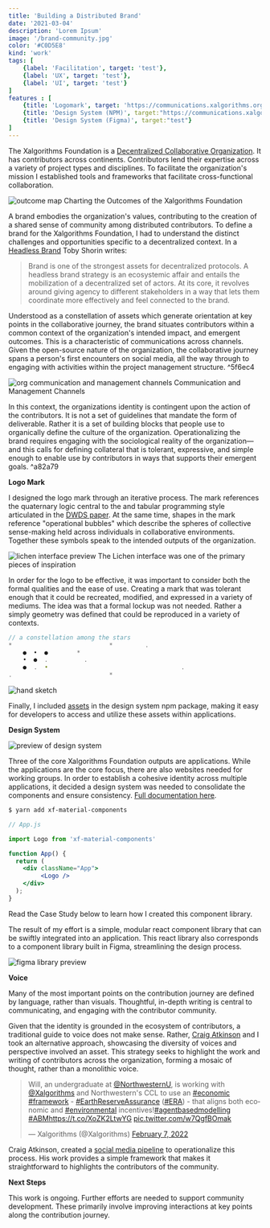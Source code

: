 ```yaml
---
title: 'Building a Distributed Brand'
date: '2021-03-04'
description: 'Lorem Ipsum'
image: '/brand-community.jpg'
color: '#C0D5E8'
kind: 'work'
tags: [
    {label: 'Facilitation', target: 'test'},
    {label: 'UX', target: 'test'},
    {label: 'UI', target: 'test'}
]
features : [
    {title: 'Logomark', target: 'https://communications.xalgorithms.org/brand/'},
    {title: 'Design System (NPM)', target:"https://communications.xalgorithms.org/components/"},
    {title: 'Design System (Figma)', target:"test"}
]
---
```


The Xalgorithms Foundation is a [Decentralized Collaborative Organization](https://xalgorithms.org/community). It has contributors across continents. Contributors lend their expertise across a variety of project types and disciplines. To facilitate the organization's mission I established tools and frameworks that facilitate cross-functional collaboration. 

<img src="/Defining-Outputs.png" alt="outcome map"/>

<caption>Charting the Outcomes of the Xalgorithms Foundation</caption>

A brand embodies the organization's values, contributing to the creation of a shared sense of community among distributed contributors. To define a brand for the Xalgorithms Foundation, I had to understand the distinct challenges and opportunities specific to a decentralized context. In a [Headless Brand](https://otherinter.net/web3/headless-brands/) Toby Shorin writes: 

> Brand is one of the strongest assets for decentralized protocols. A headless brand strategy is an ecosystemic affair and entails the mobilization of a decentralized set of actors. At its core, it revolves around giving agency to different stakeholders in a way that lets them coordinate more effectively and feel connected to the brand.

Understood as a constellation of assets which generate orientation at key points in the collaborative journey,  the brand situates contributors within a common context of the organization's intended impact, and emergent outcomes. This is a characteristic of communications across channels. Given the open-source nature of the organization, the collaborative journey spans a person's first encounters on social media, all the way through to engaging with activities within the project management structure.  ^5f6ec4

<img src="/Org-Structure.png" alt="org communication and management channels"/>

<caption>Communication and Management Channels</caption>

In this context, the organizations identity is contingent upon the action of the contributors. It is not a set of guidelines that mandate the form of deliverable. Rather it is a set of building blocks that people use to organically define the culture of the organization. Operationalizing the brand requires engaging with the sociological reality of the organization—and this calls for defining collateral that is tolerant, expressive, and simple enough to enable use by contributors in ways that supports their emergent goals.   ^a82a79


**Logo Mark**

<RandomLogo />

I designed the logo mark through an iterative process. The mark references the quaternary logic central to the and tabular programming style articulated in the [DWDS paper](https://gitlab.com/xalgorithms-alliance/dwds-documents/-/blob/master/current/DBA-Thesis_JPotvin_UQuebec-UQO.pdf). At the same time, shapes in the mark reference "operational bubbles" which describe the spheres of collective sense-making held across individuals in collaborative environments. Together these symbols speak to the intended outputs of the organization.

<img src="/lichen.png" alt="lichen interface preview"/>

<caption>The Lichen interface was one of the primary pieces of inspiration</caption>

In order for the logo to be effective, it was important to consider both the formal qualities and the ease of use. Creating a mark that was tolerant enough that it could be recreated, modified, and expressed in a variety of mediums. The idea was that a formal lockup was not needed. Rather a simply geometry was defined that could be reproduced in a variety of contexts.

```jsx 
// a constellation among the stars
*                           *         .
    ●  •  ●        *          
    •  ●  .          . 
    ●  .  •                                     . 
.                           *
```

<img src="/logo-sketch.jpg" alt="hand sketch"/>

Finally, I included [assets](https://communications.xalgorithms.org/brand/) in the design system npm package, making it easy for developers to access and utilize these assets within applications.

**Design System**

<img src="/components-material.png" alt="preview of design system" />

Three of the core Xalgorithms Foundation outputs are applications. While the applications are the core focus, there are also websites needed for working groups. In order to establish a cohesive identity across multiple applications, it decided a design system was needed to consolidate the components and ensure consistency. [Full documentation here](https://communications.xalgorithms.org/components/). 

```cl
$ yarn add xf-material-components
```

```jsx
// App.js

import Logo from 'xf-material-components'

function App() {
  return (
    <div className="App">
		 <Logo />
    </div>
  );
}
```

Read the Case Study below to learn how I created this component library.

<Preview />

The result of my effort is a simple, modular react component library that can be swiftly integrated into an application. This react library also corresponds to a component library built in Figma, streamlining the design process.

<img src="/library.png" alt="figma library preview" />

**Voice**

Many of the most important points on the contribution journey are defined by language, rather than visuals. Thoughtful, in-depth writing is central to communicating, and engaging with the contributor community.

Given that the identity is grounded in the ecosystem of contributors, a traditional guide to voice does not make sense. Rather, [Craig Atkinson](https://www.linkedin.com/in/craigaatkinson/) and I took an alternative approach, showcasing the diversity of voices and perspective involved an asset. This strategy seeks to highlight the work and writing of contributors across the organization, forming a mosaic of thought, rather than a monolithic voice. 

<blockquote class="twitter-tweet"><p lang="en" dir="ltr">Will, an undergraduate at <a href="https://twitter.com/NorthwesternU?ref_src=twsrc%5Etfw">@NorthwesternU</a>, is working with <a href="https://twitter.com/Xalgorithms?ref_src=twsrc%5Etfw">@Xalgorithms</a> and Northwestern&#39;s CCL to use an <a href="https://twitter.com/hashtag/economic?src=hash&amp;ref_src=twsrc%5Etfw">#economic</a> <a href="https://twitter.com/hashtag/framework?src=hash&amp;ref_src=twsrc%5Etfw">#framework</a> - <a href="https://twitter.com/hashtag/EarthReserveAssurance?src=hash&amp;ref_src=twsrc%5Etfw">#EarthReserveAssurance</a> (<a href="https://twitter.com/hashtag/ERA?src=hash&amp;ref_src=twsrc%5Etfw">#ERA</a>) - that aligns both economic and <a href="https://twitter.com/hashtag/environmental?src=hash&amp;ref_src=twsrc%5Etfw">#environmental</a> incentives!<a href="https://twitter.com/hashtag/agentbasedmodelling?src=hash&amp;ref_src=twsrc%5Etfw">#agentbasedmodelling</a> <a href="https://twitter.com/hashtag/ABM?src=hash&amp;ref_src=twsrc%5Etfw">#ABM</a><a href="https://t.co/XoZK2LtwYG">https://t.co/XoZK2LtwYG</a> <a href="https://t.co/w7QgfBOmak">pic.twitter.com/w7QgfBOmak</a></p>&mdash; Xalgorithms (@Xalgorithms) <a href="https://twitter.com/Xalgorithms/status/1490686598069035010?ref_src=twsrc%5Etfw">February 7, 2022</a></blockquote> <script async src="https://platform.twitter.com/widgets.js" charset="utf-8"></script>

Craig Atkinson, created a [social media pipeline](https://xalgorithms.redminepro.net/projects/communications/wiki/Social_Media_Workflow) to operationalize this process. His work provides a simple framework that makes it straightforward to highlights the contributors of the community. 

**Next Steps**

This work is ongoing. Further efforts are needed to support community development. These primarily involve improving interactions at key points along the contribution journey.
